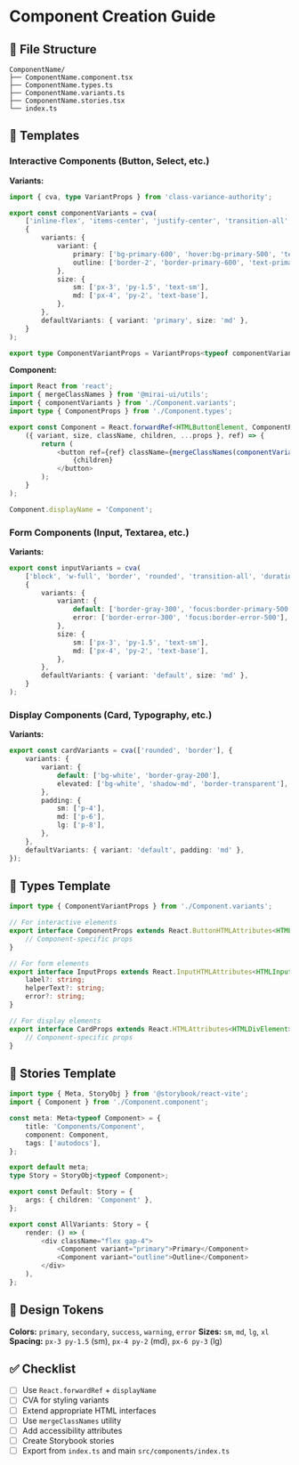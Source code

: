 # Component Creation Guide

## 📁 File Structure

```
ComponentName/
├── ComponentName.component.tsx
├── ComponentName.types.ts
├── ComponentName.variants.ts
├── ComponentName.stories.tsx
└── index.ts
```

## 🚀 Templates

### Interactive Components (Button, Select, etc.)

**Variants:**

```typescript
import { cva, type VariantProps } from 'class-variance-authority';

export const componentVariants = cva(
	['inline-flex', 'items-center', 'justify-center', 'transition-all', 'duration-200'],
	{
		variants: {
			variant: {
				primary: ['bg-primary-600', 'hover:bg-primary-500', 'text-white'],
				outline: ['border-2', 'border-primary-600', 'text-primary-600', 'hover:bg-primary-50'],
			},
			size: {
				sm: ['px-3', 'py-1.5', 'text-sm'],
				md: ['px-4', 'py-2', 'text-base'],
			},
		},
		defaultVariants: { variant: 'primary', size: 'md' },
	}
);

export type ComponentVariantProps = VariantProps<typeof componentVariants>;
```

**Component:**

```typescript
import React from 'react';
import { mergeClassNames } from '@mirai-ui/utils';
import { componentVariants } from './Component.variants';
import type { ComponentProps } from './Component.types';

export const Component = React.forwardRef<HTMLButtonElement, ComponentProps>(
	({ variant, size, className, children, ...props }, ref) => {
		return (
			<button ref={ref} className={mergeClassNames(componentVariants({ variant, size }), className)} {...props}>
				{children}
			</button>
		);
	}
);

Component.displayName = 'Component';
```

### Form Components (Input, Textarea, etc.)

**Variants:**

```typescript
export const inputVariants = cva(
	['block', 'w-full', 'border', 'rounded', 'transition-all', 'duration-200', 'focus:outline-none'],
	{
		variants: {
			variant: {
				default: ['border-gray-300', 'focus:border-primary-500'],
				error: ['border-error-300', 'focus:border-error-500'],
			},
			size: {
				sm: ['px-3', 'py-1.5', 'text-sm'],
				md: ['px-4', 'py-2', 'text-base'],
			},
		},
		defaultVariants: { variant: 'default', size: 'md' },
	}
);
```

### Display Components (Card, Typography, etc.)

**Variants:**

```typescript
export const cardVariants = cva(['rounded', 'border'], {
	variants: {
		variant: {
			default: ['bg-white', 'border-gray-200'],
			elevated: ['bg-white', 'shadow-md', 'border-transparent'],
		},
		padding: {
			sm: ['p-4'],
			md: ['p-6'],
			lg: ['p-8'],
		},
	},
	defaultVariants: { variant: 'default', padding: 'md' },
});
```

## 📝 Types Template

```typescript
import type { ComponentVariantProps } from './Component.variants';

// For interactive elements
export interface ComponentProps extends React.ButtonHTMLAttributes<HTMLButtonElement>, ComponentVariantProps {
	// Component-specific props
}

// For form elements
export interface InputProps extends React.InputHTMLAttributes<HTMLInputElement>, InputVariantProps {
	label?: string;
	helperText?: string;
	error?: string;
}

// For display elements
export interface CardProps extends React.HTMLAttributes<HTMLDivElement>, CardVariantProps {
	// Component-specific props
}
```

## 📖 Stories Template

```typescript
import type { Meta, StoryObj } from '@storybook/react-vite';
import { Component } from './Component.component';

const meta: Meta<typeof Component> = {
	title: 'Components/Component',
	component: Component,
	tags: ['autodocs'],
};

export default meta;
type Story = StoryObj<typeof Component>;

export const Default: Story = {
	args: { children: 'Component' },
};

export const AllVariants: Story = {
	render: () => (
		<div className="flex gap-4">
			<Component variant="primary">Primary</Component>
			<Component variant="outline">Outline</Component>
		</div>
	),
};
```

## 🎨 Design Tokens

**Colors:** `primary`, `secondary`, `success`, `warning`, `error`
**Sizes:** `sm`, `md`, `lg`, `xl`
**Spacing:** `px-3 py-1.5` (sm), `px-4 py-2` (md), `px-6 py-3` (lg)

## ✅ Checklist

- [ ] Use `React.forwardRef` + `displayName`
- [ ] CVA for styling variants
- [ ] Extend appropriate HTML interfaces
- [ ] Use `mergeClassNames` utility
- [ ] Add accessibility attributes
- [ ] Create Storybook stories
- [ ] Export from `index.ts` and main `src/components/index.ts`
